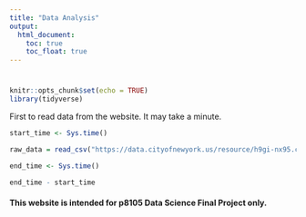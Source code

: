 ```yaml
---
title: "Data Analysis"
output: 
  html_document:
    toc: true
    toc_float: true
---
```


#
#

```r
knitr::opts_chunk$set(echo = TRUE)
library(tidyverse)
```

First to read data from the website. It may take a minute.

```r
start_time <- Sys.time()

raw_data = read_csv("https://data.cityofnewyork.us/resource/h9gi-nx95.csv?$limit=2000000")

end_time <- Sys.time()

end_time - start_time
```


#### This website is intended for p8105 Data Science Final Project only. 
